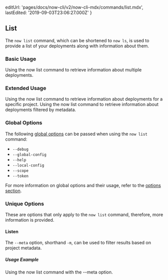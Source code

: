 
  editUrl: 'pages/docs/now-cli/v2/now-cli-mdx/commands/list.mdx',
  lastEdited: '2019-09-03T23:06:27.000Z'
}

## List

The `now list` command, which can be shortened to `now ls`, is used to provide a list of your deployments along with information about them.

### Basic Usage

<Snippet dark text="now list" />
<Caption>Using the <InlineCode>now list</InlineCode> command to retrieve information about multiple deployments.</Caption>

### Extended Usage

<Snippet dark text="now list [project-name]" />
<Caption>Using the <InlineCode>now list</InlineCode> command to retrieve information about deployments for a specific project.</Caption>

<Snippet dark text="now list [project-name] [--meta foo=bar]" />
<Caption>Using the <InlineCode>now list</InlineCode> command to retrieve information about deployments filtered by metadata.</Caption>

### Global Options

The following [global options](#options) can be passed when using the `now list` command:

- `--debug`
- `--global-config`
- `--help`
- `--local-config`
- `--scope`
- `--token`

For more information on global options and their usage, refer to the [options section](#options).

### Unique Options

These are options that only apply to the `now list` command, therefore, more information is provided.

#### Listen

The `--meta` option, shorthand `-m`, can be used to filter results based on project metadata.

##### Usage Example

<Snippet dark text="now list --meta key1=value1 key2=value2" />
<Caption>Using the <InlineCode>now list</InlineCode> command with the <InlineCode>--meta</InlineCode> option.</Caption>
